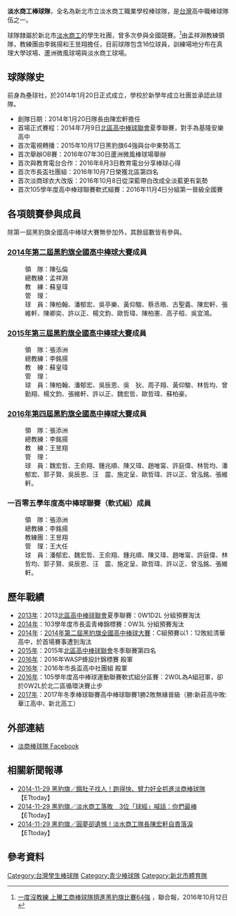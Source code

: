 {{refimprove|time=2017-02-01T20:18:24+00:00}}

'''淡水商工棒球隊'''，全名為新北市立淡水商工職業學校棒球隊，是[[台灣|台灣]]高中職棒球隊伍之一。

球隊隸屬於新北市[[淡水商工|淡水商工]]的學生社團，曾多次參與全國競賽。<ref>[https://video.udn.com/news/576010 一度沒教練 上騰工商棒球隊擠進黑豹旗比賽64強] {{Wayback|url=https://video.udn.com/news/576010 |date=20210122193807 }}，聯合報，2016年10月12日</ref>由孟祥淵教練領隊，教練團由李銘揚和王昱翔擔任，目前球隊包含16位球員，訓練場地分布在真理大學球場、蘆洲微風球場與淡水商工球場。

== 球隊隊史 ==
前身為壘球社，於2014年1月20日正式成立，學校於新學年成立社團並承認此球隊。
* 創隊日期：2014年1月20日隊長由陳宏軒擔任
* 首場正式賽程：2014年7月9日[[北區高中棒球聯會|北區高中棒球聯會]]夏季聯賽，對手為基隆安樂高中
* 首次電視轉播：2015年10月17日黑豹旗64強與台中東勢高工
* 首次舉辦OB賽：2016年07年30日蘆洲微風棒球場舉辦
* 首次與教育電台合作：2016年8月3日教育電台分享棒球心得
* 首次市長盃社團組：2016年10月7日榮獲北區第四名
* 首次淡商球衣大改版：2016年10月8日從深藍帶白改成全淡藍更有氣勢
* 首次105學年度高中棒球聯賽軟式組賽：2016年11月4日分組第一晉級全國賽

== 各項競賽參與成員 ==
除第一屆黑豹旗全國高中棒球大賽無參加外，其餘屆數皆有參與。

===[[2014年|2014年]][[第二屆黑豹旗全國高中棒球大賽|第二屆黑豹旗全國高中棒球大賽]]成員===
:領　隊：陳弘倫
:總教練：孟祥淵
:教　練：蘇皇瑋
:管　理：
:球　員：陳柏翰、潘郁宏、吳亭樂、黃仰駿、蔡丞皓、古聖義、陳宏軒、張維軒、陳卿奕、許以正、楊文鈞、歐哲瑋、陳柏憲、高子桓、吳宜鴻。

===[[2015年|2015年]][[第三屆黑豹旗全國高中棒球大賽|第三屆黑豹旗全國高中棒球大賽]]成員===
:領　隊：張添洲
:總教練：李銘揚
:教　練：蘇皇瑋
:管　理：
:球　員：陳柏翰、潘郁宏、吳辰恩、吳　狄、周子翔、黃仰駿、林哲均、曾勤翔、楊文鈞、張維軒、許以正、魏宏哲、歐哲瑋、蘇柏豪。

===[[2016年|2016年]][[第四屆黑豹旗全國高中棒球大賽|第四屆黑豹旗全國高中棒球大賽]]成員===
:領　隊：張添洲
:總教練：李銘揚
:教　練：王昱翔
:管　理：
:球　員：魏宏哲、王俞翔、鍾兆順、陳又瑋、趙唯甯、許庭偉、林哲均、潘郁宏、郭子賢、吳辰恩、汪　震、施定呈、歐哲瑋、許以正、曾泓銘、張維軒。

===一百零五學年度高中棒球聯賽（軟式組）成員===
:領　隊：張添洲
:總教練：李銘揚
:教練團：王昱翔
:管　理：王大任
:球　員：潘郁宏、魏宏哲、王俞翔、鍾兆順、陳又瑋、趙唯甯、許庭偉、林哲均、郭子賢、吳辰恩、汪　震、施定呈、歐哲瑋、許以正、曾泓銘、張維軒。

== 歷年戰績 ==
* [[2013年|2013年]]：2013[[北區高中棒球聯會|北區高中棒球聯會]]夏季聯賽：0W1D2L 分組預賽淘汰
* [[2014年|2014年]]：103學年度市長盃青棒錦標賽：0W3L 分組預賽淘汰
* [[2014年|2014年]]：[[2014年|2014年]][[第二屆黑豹旗全國高中棒球大賽|第二屆黑豹旗全國高中棒球大賽]]：C組預賽以1：12敗給清華高中，於首場賽事遭到淘汰
* [[2015年|2015年]]：2015年[[北區高中棒球聯會|北區高中棒球聯會]]冬季聯賽第四名
* [[2016年|2016年]]：2016年WASP蜂設計錦標賽 殿軍
* [[2016年|2016年]]：2016年市長盃高中社團組 殿軍
* [[2016年|2016年]]：105學年度高中棒球運動聯賽軟式組分區賽：2W0L為A組冠軍，卻於0W2L於北二區循環決賽止步
* [[2017年|2017年]]：2017年冬季棒球聯賽高中棒球聯賽1勝2敗無緣晉級（勝:新莊高中敗:華江高中、新北高工）

== 外部連結 ==
* [https://www.facebook.com/tsvsbaseballteam 淡商棒球隊 Facebook]

== 相關新聞報導 ==
*[http://sports.ettoday.net/news/432505 2014-11-29 黑豹旗／餓肚子找人！跑得快、臂力好全抓進淡商棒球隊] {{Wayback|url=http://sports.ettoday.net/news/432505 |date=20191129110859 }}【ETtoday】
*[http://www.ettoday.net/news/20141129/432343.htm 2014-11-29 黑豹旗／淡水商工落敗　3位「球經」喊話：你們最棒] {{Wayback|url=http://www.ettoday.net/news/20141129/432343.htm |date=20141130085801 }}【ETtoday】
*[http://www.ettoday.net/news/20141129/432362.htm 2014-11-29 黑豹旗／圓夢卻遺憾！淡水商工隊長陳宏軒自責落淚] {{Wayback|url=http://www.ettoday.net/news/20141129/432362.htm |date=20150101083755 }}【ETtoday】

== 參考資料 ==
<references />

[[Category:台灣學生棒球隊|Category:台灣學生棒球隊]]
[[Category:青少棒球隊|Category:青少棒球隊]]
[[Category:新北市體育隊|Category:新北市體育隊]]